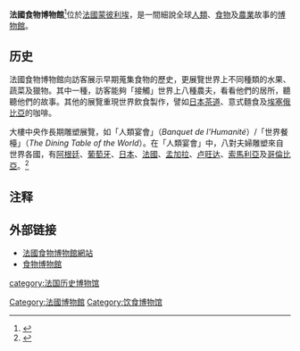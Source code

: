 '''法國食物博物館'''<ref>{{Cite web |url=http://www.webtravel.com.tw/shortcut.aspx?Country=%AAk%B0%EA |title=世界一點通 |access-date=2008-04-09 |archive-date=2008-02-07 |archive-url=https://web.archive.org/web/20080207211943/http://www.webtravel.com.tw/shortcut.aspx?Country=%AAk%B0%EA |dead-url=yes }}</ref>位於[[法國|法國]][[蒙彼利埃|蒙彼利埃]]，是一間細說全球[[人類|人類]]、[[食物|食物]]及[[農業|農業]]故事的[[博物館|博物館]]。

==历史==
法國食物博物館向訪客展示早期蒐集食物的歷史，更展覽世界上不同種類的水果、蔬菜及獵物。其中一種，訪客能夠「接觸」世界上八種農夫，看看他們的居所，聽聽他們的故事。其他的展覽重現世界飲食製作，譬如[[日本茶道|日本茶道]]、意式麵食及[[埃塞俄比亞|埃塞俄比亞]]的咖啡。

大樓中央作長期雕塑展覽，如「人類宴會」（''Banquet de l'Humanité''）/「世界餐檯」（''The Dining Table of the World''）。在「人類宴會」中，八對夫婦雕塑來自世界各國，有[[阿根廷|阿根廷]]、[[葡萄牙|葡萄牙]]、[[日本|日本]]、[[法國|法國]]、[[孟加拉|孟加拉]]、[[卢旺达|卢旺达]]、[[索馬利亞|索馬利亞]]及[[哥倫比亞|哥倫比亞]]。<ref>{{cite web|url=http://museum.agropolis.fr/english/pages/expos/banquet/banquet.htm|title=AGROPOLIS-MUSEUM - Exhibitions - The banquet de l'humanité (The dining table of the world)|access-date=2008-04-10|archive-date=2020-08-06|archive-url=https://web.archive.org/web/20200806193312/http://www.museum.agropolis.fr/english/pages/expos/banquet/banquet.htm|dead-url=no}}</ref>

==注释==
{{reflist}}

==外部链接==
*[http://museum.agropolis.fr/english/default.htm 法國食物博物館網站] {{Wayback|url=http://museum.agropolis.fr/english/default.htm |date=20210413025851 }}
*[https://web.archive.org/web/20061017035537/http://www.foodmuseum.com/exfm2.html 食物博物館]

{{Museum-stub}}
[[Category:法國博物館|Category:法國博物館]]
[[category:法国历史博物馆|category:法国历史博物馆]]
[[Category:饮食博物馆|Category:饮食博物馆]]